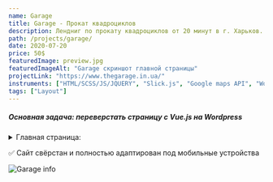 ```yaml
---
name: Garage
title: Garage - Прокат квадроциклов
description: Лендниг по прокату квадроциклов от 20 минут в г. Харьков.
path: /projects/garage/
date: 2020-07-20
price: 50$
featuredImage: preview.jpg
featuredImageAlt: "Garage скриншот главной страницы"
projectLink: "https://www.thegarage.in.ua/"
instruments: ["HTML/SCSS/JS/JQUERY", "Slick.js", "Google maps API", "Wordpress"]
tags: ["Layout"]
---
```


##### Основная задача: переверстать страницу с Vue.js на Wordpress

<details>
 <summary>Главная страница:</summary>

![Главная страница Garage](garage-full.jpg)

</details>

✅ Сайт свёрстан и полностью адаптирован под мобильные устройства

![Garage info](info01.jpg)
